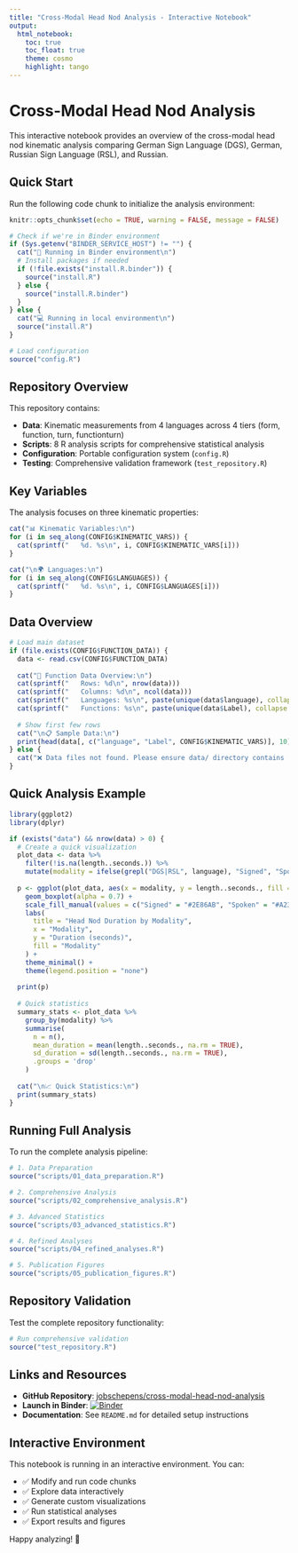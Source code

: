 ```yaml
---
title: "Cross-Modal Head Nod Analysis - Interactive Notebook"
output: 
  html_notebook:
    toc: true
    toc_float: true
    theme: cosmo
    highlight: tango
---
```


# Cross-Modal Head Nod Analysis

This interactive notebook provides an overview of the cross-modal head nod kinematic analysis comparing German Sign Language (DGS), German, Russian Sign Language (RSL), and Russian.

## Quick Start

Run the following code chunk to initialize the analysis environment:

```r
knitr::opts_chunk$set(echo = TRUE, warning = FALSE, message = FALSE)

# Check if we're in Binder environment
if (Sys.getenv("BINDER_SERVICE_HOST") != "") {
  cat("🐳 Running in Binder environment\n")
  # Install packages if needed
  if (!file.exists("install.R.binder")) {
    source("install.R")
  } else {
    source("install.R.binder")
  }
} else {
  cat("💻 Running in local environment\n")
  source("install.R")
}

# Load configuration
source("config.R")
```

## Repository Overview

This repository contains:

- **Data**: Kinematic measurements from 4 languages across 4 tiers (form, function, turn, functionturn)
- **Scripts**: 8 R analysis scripts for comprehensive statistical analysis
- **Configuration**: Portable configuration system (`config.R`)
- **Testing**: Comprehensive validation framework (`test_repository.R`)

## Key Variables

The analysis focuses on three kinematic properties:

```r
cat("📊 Kinematic Variables:\n")
for (i in seq_along(CONFIG$KINEMATIC_VARS)) {
  cat(sprintf("   %d. %s\n", i, CONFIG$KINEMATIC_VARS[i]))
}

cat("\n🌍 Languages:\n")
for (i in seq_along(CONFIG$LANGUAGES)) {
  cat(sprintf("   %d. %s\n", i, CONFIG$LANGUAGES[i]))
}
```

## Data Overview

```r
# Load main dataset
if (file.exists(CONFIG$FUNCTION_DATA)) {
  data <- read.csv(CONFIG$FUNCTION_DATA)
  
  cat("📁 Function Data Overview:\n")
  cat(sprintf("   Rows: %d\n", nrow(data)))
  cat(sprintf("   Columns: %d\n", ncol(data)))
  cat(sprintf("   Languages: %s\n", paste(unique(data$language), collapse = ", ")))
  cat(sprintf("   Functions: %s\n", paste(unique(data$Label), collapse = ", ")))
  
  # Show first few rows
  cat("\n📋 Sample Data:\n")
  print(head(data[, c("language", "Label", CONFIG$KINEMATIC_VARS)], 10))
} else {
  cat("❌ Data files not found. Please ensure data/ directory contains the required CSV files.\n")
}
```

## Quick Analysis Example

```r
library(ggplot2)
library(dplyr)

if (exists("data") && nrow(data) > 0) {
  # Create a quick visualization
  plot_data <- data %>%
    filter(!is.na(length..seconds.)) %>%
    mutate(modality = ifelse(grepl("DGS|RSL", language), "Signed", "Spoken"))
  
  p <- ggplot(plot_data, aes(x = modality, y = length..seconds., fill = modality)) +
    geom_boxplot(alpha = 0.7) +
    scale_fill_manual(values = c("Signed" = "#2E86AB", "Spoken" = "#A23B72")) +
    labs(
      title = "Head Nod Duration by Modality",
      x = "Modality",
      y = "Duration (seconds)",
      fill = "Modality"
    ) +
    theme_minimal() +
    theme(legend.position = "none")
  
  print(p)
  
  # Quick statistics
  summary_stats <- plot_data %>%
    group_by(modality) %>%
    summarise(
      n = n(),
      mean_duration = mean(length..seconds., na.rm = TRUE),
      sd_duration = sd(length..seconds., na.rm = TRUE),
      .groups = 'drop'
    )
  
  cat("\n📈 Quick Statistics:\n")
  print(summary_stats)
}
```

## Running Full Analysis

To run the complete analysis pipeline:

```r
# 1. Data Preparation
source("scripts/01_data_preparation.R")

# 2. Comprehensive Analysis  
source("scripts/02_comprehensive_analysis.R")

# 3. Advanced Statistics
source("scripts/03_advanced_statistics.R")

# 4. Refined Analyses
source("scripts/04_refined_analyses.R")

# 5. Publication Figures
source("scripts/05_publication_figures.R")
```

## Repository Validation

Test the complete repository functionality:

```r
# Run comprehensive validation
source("test_repository.R")
```

## Links and Resources

- **GitHub Repository**: [jobschepens/cross-modal-head-nod-analysis](https://github.com/jobschepens/cross-modal-head-nod-analysis)
- **Launch in Binder**: [![Binder](https://mybinder.org/badge_logo.svg)](https://mybinder.org/v2/gh/jobschepens/cross-modal-head-nod-analysis/HEAD?urlpath=rstudio)
- **Documentation**: See `README.md` for detailed setup instructions

## Interactive Environment

This notebook is running in an interactive environment. You can:

- ✅ Modify and run code chunks
- ✅ Explore data interactively  
- ✅ Generate custom visualizations
- ✅ Run statistical analyses
- ✅ Export results and figures

Happy analyzing! 🎉
